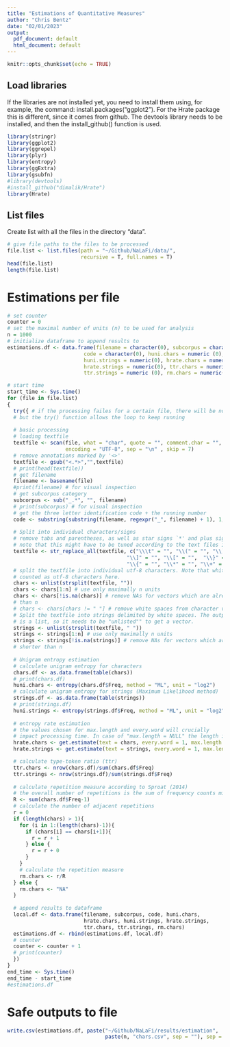 ```yaml
---
title: "Estimations of Quantitative Measures"
author: "Chris Bentz"
date: "02/01/2023"
output:
  pdf_document: default
  html_document: default
---
```


```r
knitr::opts_chunk$set(echo = TRUE)
```

## Load libraries
If the libraries are not installed yet, you need to install them using, for example, the command: install.packages("ggplot2"). For the Hrate package this is different, since it comes from github. The devtools library needs to be installed, and then the install_github() function is used.
```r
library(stringr)
library(ggplot2)
library(ggrepel)
library(plyr)
library(entropy)
library(ggExtra)
library(gsubfn)
#library(devtools)
#install_github("dimalik/Hrate")
library(Hrate)
```

## List files
Create list with all the files in the directory "data". 
```r
# give file paths to the files to be processed
file.list <- list.files(path = "~/Github/NaLaFi/data/", 
                        recursive = T, full.names = T)
head(file.list)
length(file.list)
```

# Estimations per file
```r
# set counter
counter = 0
# set the maximal number of units (n) to be used for analysis
n = 1000
# initialize dataframe to append results to
estimations.df <- data.frame(filename = character(0), subcorpus = character(0), 
                         code = character(0), huni.chars = numeric (0), 
                         huni.strings = numeric(0), hrate.chars = numeric(0),
                         hrate.strings = numeric(0), ttr.chars = numeric(0),
                         ttr.strings = numeric (0), rm.chars = numeric(0)) 

# start time
start_time <- Sys.time()
for (file in file.list) 
{
  try({ # if the processing failes for a certain file, there will be no output for this file,
  # but the try() function allows the loop to keep running  
  
  # basic processing
  # loading textfile
  textfile <- scan(file, what = "char", quote = "", comment.char = "", 
                   encoding = "UTF-8", sep = "\n" , skip = 7) 
  # remove annotations marked by '<>'
  textfile <- gsub("<.*>","",textfile) 
  # print(head(textfile))
  # get filename
  filename <- basename(file) 
  #print(filename) # for visual inspection
  # get subcorpus category
  subcorpus <- sub("_.*", "", filename)
  # print(subcorpus) # for visual inspection
  # get the three letter identification code + the running number
  code <- substring(substring(filename, regexpr("_", filename) + 1), 1, 8)
  
  # Split into individual characters/signs 
  # remove tabs and parentheses, as well as star signs `*' and plus signs `+´
  # note that this might have to be tuned according to the text files included
  textfile <- str_replace_all(textfile, c("\\\t" = "", "\\(" = "", "\\)" = "", 
                                       "\\]" = "", "\\[" = "",  "\\}" = "", 
                                       "\\{" = "", "\\*" = "", "\\+" = ""))
  # split the textfile into individual utf-8 characters. Note that white spaces are
  # counted as utf-8 characters here.
  chars <- unlist(strsplit(textfile, ""))
  chars <- chars[1:n] # use only maximally n units
  chars <- chars[!is.na(chars)] # remove NAs for vectors which are already shorter
  # than n
  # chars <- chars[chars != " "] # remove white spaces from character vector
  # Split the textfile into strings delimited by white spaces. The output of strsplit() 
  # is a list, so it needs to be "unlisted"" to get a vector.
  strings <- unlist(strsplit(textfile, " "))
  strings <- strings[1:n] # use only maximally n units
  strings <- strings[!is.na(strings)] # remove NAs for vectors which are already 
  # shorter than n
  
  # Unigram entropy estimation
  # calculate unigram entropy for characters
  chars.df <- as.data.frame(table(chars))
  # print(chars.df)
  huni.chars <- entropy(chars.df$Freq, method = "ML", unit = "log2")
  # calculate unigram entropy for strings (Maximum Likelihood method)
  strings.df <- as.data.frame(table(strings)) 
  # print(strings.df)
  huni.strings <- entropy(strings.df$Freq, method = "ML", unit = "log2")
  
  # entropy rate estimation
  # the values chosen for max.length and every.word will crucially 
  # impact processing time. In case of "max.length = NULL" the length is n units
  hrate.chars <- get.estimate(text = chars, every.word = 1, max.length = NULL)  
  hrate.strings <- get.estimate(text = strings, every.word = 1, max.length = NULL)

  # calculate type-token ratio (ttr)
  ttr.chars <- nrow(chars.df)/sum(chars.df$Freq)
  ttr.strings <- nrow(strings.df)/sum(strings.df$Freq)
  
  # calculate repetition measure according to Sproat (2014)
  # the overall number of repetitions is the sum of frequency counts minus 1. 
  R <- sum(chars.df$Freq-1) 
  # calculate the number of adjacent repetitions
  r = 0
  if (length(chars) > 1){
    for (i in 1:(length(chars)-1)){
      if (chars[i] == chars[i+1]){
        r = r + 1
      } else {
        r = r + 0
      }
    }
    # calculate the repetition measure
    rm.chars <- r/R
  } else {
    rm.chars <- "NA"  
  }
  
  # append results to dataframe
  local.df <- data.frame(filename, subcorpus, code, huni.chars, 
                         hrate.chars, huni.strings, hrate.strings, 
                         ttr.chars, ttr.strings, rm.chars)
  estimations.df <- rbind(estimations.df, local.df)
  # counter
  counter <- counter + 1
  # print(counter)
  })
}
end_time <- Sys.time()
end_time - start_time
#estimations.df
```

# Safe outputs to file
```r
write.csv(estimations.df, paste("~/Github/NaLaFi/results/estimation", 
                                paste(n, "chars.csv", sep = ""), sep = ""), row.names = F)
```
